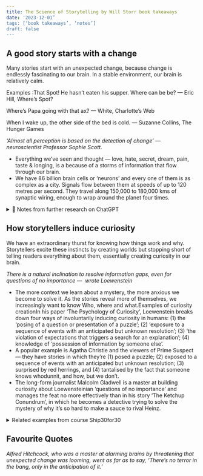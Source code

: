 ```yaml
---
title: The Science of Storytelling by Will Storr book takeaways
date: '2023-12-01’
tags: [‘book takeaways’, ‘notes’]
draft: false
---
```


## A good story starts with a change

Many stories start with an unexpected change, because change is endlessly fascinating to our brain. In a stable environment, our brain is relatively calm.

Examples :That Spot! He hasn’t eaten his supper. Where can be be? — Eric Hill, Where’s Spot?

Where’s Papa going with that ax? — White, Charlotte’s Web

When I wake up, the other side of the bed is cold. — Suzanne Collins, The Hunger Games

*‘Almost all perception is based on the detection of change’ — neuroscientist Professor Sophie Scott.*

* Everything we’ve seen and thought — love, hate, secret, dream, pain, taste & longing, is a because of a storms of information that flow through our brain.
* We have 86 billion brain cells or ‘neurons’ and every one of them is as complex as a city. Signals flow between them at speeds of up to 120 metres per second. They travel along 150,000 to 180,000 kms of synaptic wiring, enough to wrap around the planet four times.

<details>
<summary>🤖 Notes from further research on ChatGPT</summary>

However, it's important to note that not all stories need a dramatic change at the beginning to be effective; some genres, like literary fiction or certain character-driven narratives, might intentionally start slowly to build atmosphere, character depth, or thematic complexity.

1. Extensive World-Building Fantasy/Sci-Fi Novels: Some fantasy or science fiction novels begin with elaborate world-building, focusing on setting up the universe, its rules, and history rather than jumping into a plot-driven change. While this can be appealing to some readers, it can also be overwhelming or slow-paced for others. Example: A fictional fantasy novel that starts with several chapters describing the history of its world, its different races, and political systems, without introducing the main character's conflict or a significant change.
2. Slice-of-Life Stories: These narratives often focus on the mundane aspects of everyday life, without a significant change or dramatic event at the outset. They can be deeply insightful but might lack the immediate hook of more plot-driven stories. Example: A literary novel that begins with a detailed description of a character's routine day, exploring their thoughts and feelings without introducing a central conflict or change.
3. Some Classic Literature: Older novels, particularly from the 18th and 19th centuries, often start with lengthy expositions or background descriptions. Modern readers might find these beginnings slow compared to contemporary works that jump straight into action or change. Example: A classic novel that opens with long descriptions of a town, family lineage, or philosophical musings, delaying the introduction of the main plot or change.
4. Character Studies: Some stories focus primarily on character development, starting with detailed descriptions of a character's life, thoughts, and feelings, rather than a plot-driven change. Example: A character-driven novel that begins by exploring a protagonist's daily life and internal struggles in depth, without a clear external change or conflict driving the narrative.

In each of these cases, the lack of an initial, significant change can make it more challenging to immediately engage some readers or viewers, particularly those accustomed to fast-paced, plot-driven narratives. However, these storytelling approaches can also offer deep, rich experiences for audiences seeking more gradual narrative development, complex character exploration, or immersive world-building

</details>

## How storytellers induce curiosity

We have an extraordinary thurst for knowing how things work and why. Storytellers excite these instincts by creating worlds but stopping short of telling readers everything about them, essentially creating curiosity in our brain.

*There is a natural inclination to resolve information gaps, even for questions of no importance —  wrote Loewenstein*

* The more context we learn about a mystery, the more anxious we become to solve it. As the stories reveal more of themselves, we increasingly want to know Who, where and what.Examples of curiosity creationIn his paper ‘The Psychology of Curiosity’, Loewenstein breaks down four ways of involuntarily inducing curiosity in humans: (1) the ‘posing of a question or presentation of a puzzle’; (2) ‘exposure to a sequence of events with an anticipated but unknown resolution’; (3) ‘the violation of expectations that triggers a search for an explanation’; (4) knowledge of ‘possession of information by someone else’.
* A popular example is Agatha Christie and the viewers of Prime Suspect — they have stories in which they’re (1) posed a puzzle; (2) exposed to a sequence of events with an anticipated but unknown resolution; (3) surprised by red herrings, and (4) tantalised by the fact that someone knows whodunnit, and how, but we don’t.
* The long-form journalist Malcolm Gladwell is a master at building curiosity about Loewensteinian ‘questions of no importance’ and manages the feat no more effectively than in his story ‘The Ketchup Conundrum’, in which he becomes a detective trying to solve the mystery of why it’s so hard to make a sauce to rival Heinz.

<details>
<summary>Related examples from course Ship30for30</summary>

**How to write a good headline that induces curiosity:**

* If the answer to what your reader is reading is “..ok?”, then you have a problem. The headline should not leave readers guessing. It also shouldn't give away the full story or answer.

Examples :
* “3 worrying health trends that affect city dwellers, and how to reverse them in just 2 hours a week”
* “You're not really a business if you don't pay your people”
* “You Won't Believe She is Ten Years Old”

**The 1 chip rule**

Your job as a writer is to make your reader ‘eat the first chip’. They are then 10x more likely to eat the second one, and so on.

Examples :

* “3 Ways User-Centeredness Will Up Your Game as a Early Career Consultant”
* “After Trying Every Diet and Getting to 9% Body Fat, I Can Tell You, They Are All The Same”

</details>

## Favourite Quotes

*Alfred Hitchcock, who was a master at alarming brains by threatening that unexpected change was looming, went as far as to say, ‘There’s no terror in the bang, only in the anticipation of it.’‍*